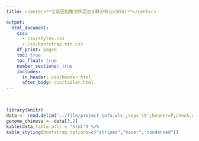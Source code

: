 ```yaml
---
title: <center>**全基因组重测序混池关联分析\n(BSA)**</center>

output: 
  html_document:
    css:
      - css/styles.css
      - css/bootstrap.min.css
    df_print: paged
    toc: true
    toc_float: true
    number_sections: true
    includes:
      in_header: css/header.html
      after_body: css/tailer.html
---
```


&nbsp;
&nbsp;
&nbsp;
```r
library(knitr)
data <- read.delim('../file/project_info.xls',sep='\t',header=T,check.names = F)
genome_chinese <- data[3,2]
kable(data,table.attr = "html") %>%
kable_styling(bootstrap_options=c("striped","hover","condensed"))
```
&nbsp;
&nbsp;
&nbsp;
&nbsp;



